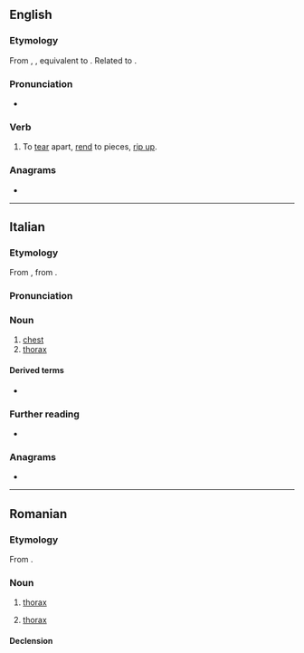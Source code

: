 {{also|tórace}}
==English==

===Etymology===
From {{inh|en|enm|toracen}}, {{m|enm|torasen||to tear up, snatch away}}, equivalent to {{prefix|en|to|race}}. Related to {{l|en|rash}}.

===Pronunciation===
* {{IPA|en|/təˈɹeɪs/}}

===Verb===
{{en-verb}}

# {{lb|en|transitive|obsolete}} To [[tear]] apart, [[rend]] to pieces, [[rip up]].

===Anagrams===
* {{anagrams|en|a=aceort|coater|eco-art|recoat}}

----

==Italian==

===Etymology===
From {{bor|it|la|thōrax}}, from {{der|it|grc|θώραξ}}.

===Pronunciation===
{{it-pr|toràce}}

===Noun===
{{it-noun|m}}

# [[chest]]
# [[thorax]]

====Derived terms====
* {{l|it|toracico}}

===Further reading===
* {{R:it:Treccani}}

===Anagrams===
* {{anagrams|it|a=aceort|atroce|carote|cerato|cerato-|corate|cortea|creato|croate|recato|tacerò}}

{{C|it|Anatomy}}

----

==Romanian==

===Etymology===
From {{bor|ro|it|torace}}.

===Noun===
{{ro-noun|n|torace}}

# {{lb|ro|anatomy}} [[thorax]] {{gloss|the region of the [[mammalian]] body between the neck and [[abdomen]]}}
# {{lb|ro|entomology|and|arachnology}} [[thorax]] {{gloss|the middle of three [[distinct]] divisions in an [[insect]], [[crustacean]] or [[arachnid]] body}}

====Declension====
{{ro-noun-n-e}}

{{topics|ro|Body parts}}